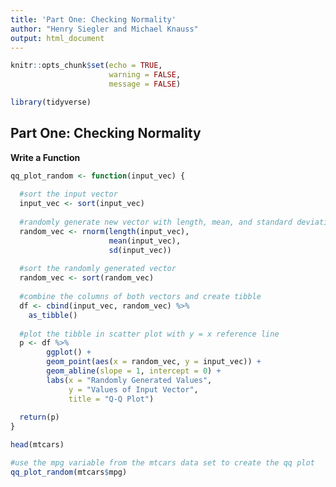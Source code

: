 ```yaml
---
title: 'Part One: Checking Normality'
author: "Henry Siegler and Michael Knauss"
output: html_document
---
```


```r
knitr::opts_chunk$set(echo = TRUE,
                      warning = FALSE, 
                      message = FALSE)
```

```r
library(tidyverse)
```

## Part One: Checking Normality

__Write a Function__

```r
qq_plot_random <- function(input_vec) { 
  
  #sort the input vector
  input_vec <- sort(input_vec)
  
  #randomly generate new vector with length, mean, and standard deviation of the input vector
  random_vec <- rnorm(length(input_vec), 
                      mean(input_vec), 
                      sd(input_vec))
  
  #sort the randomly generated vector
  random_vec <- sort(random_vec)
  
  #combine the columns of both vectors and create tibble
  df <- cbind(input_vec, random_vec) %>% 
    as_tibble()
  
  #plot the tibble in scatter plot with y = x reference line
  p <- df %>% 
        ggplot() + 
        geom_point(aes(x = random_vec, y = input_vec)) + 
        geom_abline(slope = 1, intercept = 0) + 
        labs(x = "Randomly Generated Values",
             y = "Values of Input Vector", 
             title = "Q-Q Plot")
  
  return(p)
}
```

```r
head(mtcars)
```

```r
#use the mpg variable from the mtcars data set to create the qq plot
qq_plot_random(mtcars$mpg)
```